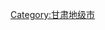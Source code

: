 {{Catnav|頁面分類|...|中華人民共和國二級行政區|地级行政区|地级市|甘肃地级市}}
{{Catnav|頁面分類|…|...| 中国各省行政区划|甘肃行政区划|甘肃市州|甘肃地级市}}

{{catmore|酒泉市}}
[[Category:甘肃地级市|Category:甘肃地级市]]